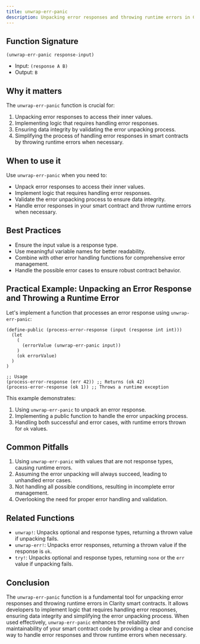 ```yaml
---
title: unwrap-err-panic
description: Unpacking error responses and throwing runtime errors in Clarity smart contracts.
---
```


## Function Signature

```clarity
(unwrap-err-panic response-input)
```

- Input: `(response A B)`
- Output: `B`

## Why it matters

The `unwrap-err-panic` function is crucial for:

1. Unpacking error responses to access their inner values.
2. Implementing logic that requires handling error responses.
3. Ensuring data integrity by validating the error unpacking process.
4. Simplifying the process of handling error responses in smart contracts by throwing runtime errors when necessary.

## When to use it

Use `unwrap-err-panic` when you need to:

- Unpack error responses to access their inner values.
- Implement logic that requires handling error responses.
- Validate the error unpacking process to ensure data integrity.
- Handle error responses in your smart contract and throw runtime errors when necessary.

## Best Practices

- Ensure the input value is a response type.
- Use meaningful variable names for better readability.
- Combine with other error handling functions for comprehensive error management.
- Handle the possible error cases to ensure robust contract behavior.

## Practical Example: Unpacking an Error Response and Throwing a Runtime Error

Let's implement a function that processes an error response using `unwrap-err-panic`:

```clarity
(define-public (process-error-response (input (response int int)))
  (let
    (
      (errorValue (unwrap-err-panic input))
    )
    (ok errorValue)
  )
)

;; Usage
(process-error-response (err 42)) ;; Returns (ok 42)
(process-error-response (ok 1)) ;; Throws a runtime exception
```

This example demonstrates:
1. Using `unwrap-err-panic` to unpack an error response.
2. Implementing a public function to handle the error unpacking process.
3. Handling both successful and error cases, with runtime errors thrown for `ok` values.

## Common Pitfalls

1. Using `unwrap-err-panic` with values that are not response types, causing runtime errors.
2. Assuming the error unpacking will always succeed, leading to unhandled error cases.
3. Not handling all possible conditions, resulting in incomplete error management.
4. Overlooking the need for proper error handling and validation.

## Related Functions

- `unwrap!`: Unpacks optional and response types, returning a thrown value if unpacking fails.
- `unwrap-err!`: Unpacks error responses, returning a thrown value if the response is `ok`.
- `try!`: Unpacks optional and response types, returning `none` or the `err` value if unpacking fails.

## Conclusion

The `unwrap-err-panic` function is a fundamental tool for unpacking error responses and throwing runtime errors in Clarity smart contracts. It allows developers to implement logic that requires handling error responses, ensuring data integrity and simplifying the error unpacking process. When used effectively, `unwrap-err-panic` enhances the reliability and maintainability of your smart contract code by providing a clear and concise way to handle error responses and throw runtime errors when necessary.